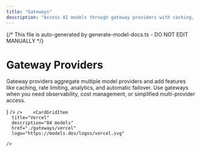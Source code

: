 ```yaml
---
title: "Gateways"
description: "Access AI models through gateway providers with caching, rate limiting, and analytics."
---
```


{/* This file is auto-generated by generate-model-docs.ts - DO NOT EDIT MANUALLY */}


# Gateway Providers

Gateway providers aggregate multiple model providers and add features like caching, rate limiting, analytics, and automatic failover. Use gateways when you need observability, cost management, or simplified multi-provider access.

<CardGrid>
    <CardGridItem
      title="Netlify"
      description="34 models"
      href="./gateways/netlify"
      logo={<NetlifyLogo />}
    />    <CardGridItem
      title="OpenRouter"
      description="110 models"
      href="./gateways/openrouter"
      logo="https://models.dev/logos/openrouter.svg"
      
    />    <CardGridItem
      title="Vercel"
      description="84 models"
      href="./gateways/vercel"
      logo="https://models.dev/logos/vercel.svg"
      
    />
</CardGrid>